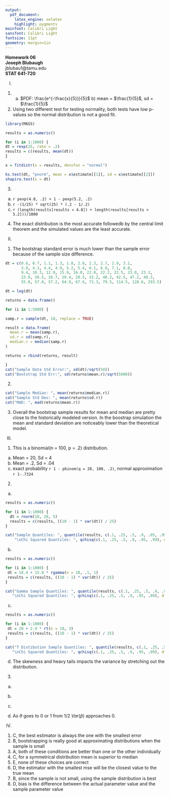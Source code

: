 ```yaml
---
output:
  pdf_document:
    latex_engine: xelatex
    highlight: pygments
mainfont: Calibri Light
sansfont: Calibri Light
fontsize: 11pt
geometry: margin=1in
---
```


**Homework 06**  
**Joseph Blubaugh**  
jblubau1@tamu.edu  
**STAT 641-720**  

\newpage

I.
1) a) $PDF:  \frac{e^{-\frac{x}{5}}}{5}$ b) mean = $\frac{1}{5}$, sd = $\frac{1}{5}$  

2) Using two different test for testing normality, both tests have low p-values so the normal distribution is not a good fit.

```r
library(MASS)

results = as.numeric()

for (i in 1:1000) {
dt = rexp(25, rate = .2)
results = c(results, mean(dt))
}

x = fitdistr(x = results, densfun = "normal")

ks.test(dt, "pnorm", mean = x$estimate[[1]], sd = x$estimate[[2]])
shapiro.test(x = dt)

```

3)

a) `r pexp(4.8, .2) + 1 - pexp(5.2, .2)`
b) `r -(1/25) * sqrt(25) * (.2 - 1/.2)`
c) `r (length(results[results < 4.8]) + length(results[results > 5.2]))/1000`

4) The exact distribution is the most accurate followedb by the central limit theorem and the simulated values are the least accurate.





II.
1) The bootstrap standard error is much lower than the sample error because of the sample size difference.

```r

dt = c(0.6, 0.7, 1.1, 1.3, 1.8, 2.0, 2.3, 2.7, 2.9, 3.1,
       3.9, 4.3, 4.4, 4.9, 5.2, 5.4, 6.1, 6.8, 7.1, 8.0,
       9.4, 10.3, 12.9, 15.9, 16.0, 22.0, 22.2, 22.5, 23.0, 23.1,
       23.9, 26.5, 26.7, 28.4, 28.5, 32.2, 40.2, 42.5, 47.2, 48.3,
       55.8, 57.0, 57.2, 64.9, 67.6, 71.3, 79.5, 114.5, 128.6, 293.5)

dt = log(dt)

returns = data.frame()

for (i in 1:5000) {

samp.r = sample(dt, 10, replace = TRUE)

result = data.frame(
  mean.r = mean(samp.r),
  sd.r = sd(samp.r),
  median.r = median(samp.r)
)

returns = rbind(returns, result)

}
cat("Sample Data Std Error:", sd(dt)/sqrt(50))
cat("Bootstrap Std Err:", sd(returns$mean.r)/sqrt(5000))

```
2)

```r
cat("Sample Median: ", mean(returns$median.r))
cat("Sample Std Dev: ", mean(returns$sd.r))
cat("MAD: ", mad(returns$mean.r))
```

3) Overall the bootstrap sample results for mean and median are pretty close to the historically modeled version. In the boostrap simulation the mean and standard deviation are noticeably lower than the theoretical model.




III.
1) This is a binomial(n = 100, p = .2) distribution.  
 a) Mean = 20, Sd = 4
 b) Mean = .2, Sd = .04
 c) exact probability `r 1 - pbinom(q = 20, 100, .2)`, normal approximation `r 1-.7324`

2)
 a)

```r
results = as.numeric()

for (i in 1:1000) {
  dt = rnorm(10, 20, 5)
  results = c(results, ((10 - 1) * var(dt)) / 25)
}

cat("Sample Quantiles: ", quantile(results, c(.1, .25, .5, .9, .95, .99)),
    "\nChi Squared Quantiles: ", qchisq(c(.1, .25, .5, .9, .95, .99), df = 9))

```

 b)
 
 ```r
results = as.numeric()

for (i in 1:1000) {
  dt = 18.4 + 15.8 * rgamma(n = 10, .1, 1)
  results = c(results, ((10 - 1) * var(dt)) / 25)
}

cat("Gamma Sample Quantiles: ", quantile(results, c(.1, .25, .5, .9, .95, .99)),
    "\nChi Squared Quantiles: ", qchisq(c(.1, .25, .5, .9, .95, .99), df = 9))

 ```

 c)
 ```r
results = as.numeric()

for (i in 1:1000) {
  dt = 20 + 2.9 * rt(n = 10, 3)
  results = c(results, ((10 - 1) * var(dt)) / 25)
}

cat("T Distibution Sample Quantiles: ", quantile(results, c(.1, .25, .5, .9, .95, .99)),
    "\nChi Squared Quantiles: ", qchisq(c(.1, .25, .5, .9, .95, .99), df = 9))

 ```

d) The skewness and heavy tails impacts the variance by stretching out the distribution.

3)
 a)
 \begin{align*}
    P(Yes) &= P(Yes \cap Q_1 \cup Yes \cap Q_2)         \\
           &= P(Yes \cap Q_2) + P(Yes \cap Q_2)         \\
           &= P(Yes | Q_1) P(Q_1) + P(Yes | Q_2) P(Q_2) \\
           &= p \theta + (1 - p) (1 - \theta)           \\
 \end{align*}

b)
\begin{align*}
     \pi &= p \theta + (1 - \theta) (1 - p)               \\
         &= p \theta - p(1 - \theta) + (1 - \theta)       \\
         &= p (2 \theta - 1) + (1 - \theta)               \\
       p &= \frac{\pi - (1 - \theta)}{(2 \theta - 1)}     \\
 \hat{p} &= \frac{\hat{\pi} - (1 - \theta)}{2 \theta - 1} \\ 
\end{align*}
 
c)
\begin{align*}
         \hat{p} &= \frac{\hat{\pi} - (1 - \theta)}{2 \theta - 1}                             \\
    Var(\hat{p}) &= Var(\frac{\hat{\pi}}{2 \theta - 1} - \frac{(1 - \theta)}{(2 \theta - 1)}) \\
                 &= Var(\frac{\hat{\pi}}{2 \theta - 1}                                        \\
                 &= \frac{1}{(2 \theta - 1)^2} Var(\hat{\pi})                                 \\
                 &= \frac{1}{(2 \theta - 1)^2} \frac{\pi (1 - \pi)}{n}                        \\
\end{align*}

d) As $\theta$ goes to 0 or 1 from 1/2 $Var(\hat{p})$ approaches 0.






IV.
1) C, the best estimator is always the one with the smallest error  
2) B, bootstrapping is really good at approximating distributions when the sample is small  
3) A, both of these conditions are better than one or the other individually  
4) C, for a symmetrical distribution mean is superior to median  
5) E, none of these choices are correct  
6) D, the estimator with the smallest mse will be the closest value to the true mean  
7) B, since the sample is not small, using the sample distribution is best  
8) D, bias is the difference between the actual parameter value and the sample parameter value  